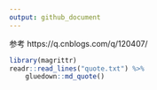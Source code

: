 ```yaml
---
output: github_document
---
```


参考 https://q.cnblogs.com/q/120407/

```r
library(magrittr)
readr::read_lines("quote.txt") %>% 
    gluedown::md_quote()
```


